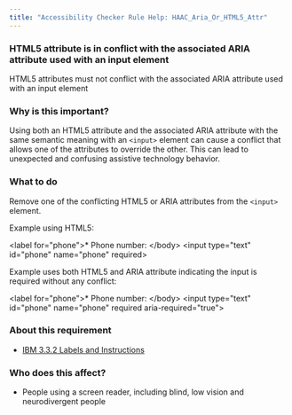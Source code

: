 ```yaml
---
title: "Accessibility Checker Rule Help: HAAC_Aria_Or_HTML5_Attr"
---
```


<div className="toolHelp">
<Row>
<Column colLg={16} colMd={8} colSm={4} className="toolHead">

### HTML5 attribute is in conflict with the associated ARIA attribute used with an input element

<div id="locLevel"></div>

HTML5 attributes must not conflict with the associated ARIA attribute used with an input element

</Column>
</Row>
<Row>
<Column colLg={11} colMd={5} colSm={4} className="toolMain">

### Why is this important?

Using both an HTML5 attribute and the associated ARIA attribute with the same semantic meaning with an `<input>` element can cause a conflict that allows one of the attributes to override the other. This can lead to unexpected and confusing assistive technology behavior.

<div id="locSnippet"></div>

### What to do

Remove one of the conflicting HTML5 or ARIA attributes from the `<input>` element.

Example using HTML5:

<CodeSnippet type="multi" light={true}>&lt;label for="phone"&gt;* Phone number: &lt;/body&gt;
&lt;input type="text" id="phone" name="phone" required&gt;</CodeSnippet>
    
Example uses both HTML5 and ARIA attribute indicating the input is required without any conflict:
    
<CodeSnippet type="multi" light={true}>&lt;label for="phone"&gt;* Phone number: &lt;/body&gt;
&lt;input type="text" id="phone" name="phone" required aria-required="true"&gt;</CodeSnippet>

</Column>
<Column colLg={5} colMd={3} colSm={4} className="toolLeft">

### About this requirement

* [IBM 3.3.2 Labels and Instructions](https://www.ibm.com/able/requirements/requirements/#3_3_2)

### Who does this affect?

* People using a screen reader, including blind, low vision and neurodivergent people

</Column>
</Row>
</div>

